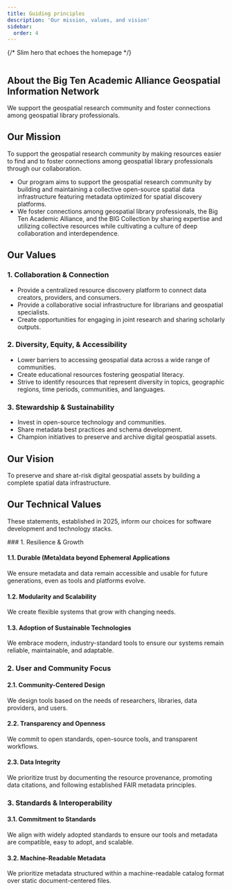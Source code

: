 ```yaml
---
title: Guiding principles
description: 'Our mission, values, and vision'
sidebar:
  order: 4
---
```




 {/* Slim hero that echoes the homepage */}
  <section
    class="about-hero"
    style={`--about-bg: url(${coverUrl.src});`}
    aria-labelledby="about-hero-title"
  >
    <img src={logoUrl} alt="" class="about-hero__logo" decoding="async" loading="eager" />
    <h1 id="about-hero-title" class="sr-only">About the Big Ten Academic Alliance Geospatial Information Network</h1>
    <p class="about-hero__tagline">We support the geospatial research community and foster connections among geospatial library professionals.</p>
  </section>


## Our Mission

To support the geospatial research community by making resources easier to find and to foster connections among geospatial library professionals through our collaboration.

* Our program aims to support the geospatial research community by building and maintaining a collective open-source spatial data infrastructure featuring metadata optimized for spatial discovery platforms.
* We foster connections among geospatial library professionals, the Big Ten Academic Alliance, and the BIG Collection by sharing expertise and utilizing collective resources while cultivating a culture of deep collaboration and interdependence.

## Our Values

### 1. Collaboration & Connection

* Provide a centralized resource discovery platform to connect data creators, providers, and consumers.
* Provide a collaborative social infrastructure for librarians and geospatial specialists.
* Create opportunities for engaging in joint research and sharing scholarly outputs.

### 2. Diversity, Equity, & Accessibility

* Lower barriers to accessing geospatial data across a wide range of communities.
* Create educational resources fostering geospatial literacy.
* Strive to identify resources that represent diversity in topics, geographic regions, time periods, communities, and languages.

### 3. Stewardship & Sustainability

* Invest in open-source technology and communities.
* Share metadata best practices and schema development.
* Champion initiatives to preserve and archive digital geospatial assets.

## Our Vision

To preserve and share at-risk digital geospatial assets by building a complete spatial data infrastructure.


## Our Technical Values

These statements, established in 2025, inform our choices for software development and technology stacks.

<Card>
### 1. Resilience & Growth

#### 1.1. Durable (Meta)data beyond Ephemeral Applications

We ensure metadata and data remain accessible and usable for future generations, even as tools and platforms evolve.

#### 1.2. Modularity and Scalability

We create flexible systems that grow with changing needs.

#### 1.3. Adoption of Sustainable Technologies

We embrace modern, industry-standard tools to ensure our systems remain reliable, maintainable, and adaptable.
</Card>
<Card>

### 2. User and Community Focus

#### 2.1. Community-Centered Design

We design tools based on the needs of researchers, libraries, data providers, and users.

#### 2.2. Transparency and Openness

We commit to open standards, open-source tools, and transparent workflows.

#### 2.3. Data Integrity

We prioritize trust by documenting the resource provenance, promoting data citations, and following established FAIR metadata principles.

</Card>
<Card>

### 3. Standards & Interoperability

#### 3.1. Commitment to Standards

We align with widely adopted standards to ensure our tools and metadata are compatible, easy to adopt, and scalable.

#### 3.2. Machine-Readable Metadata

We prioritize metadata structured within a machine-readable catalog format over static document-centered files.
</Card>